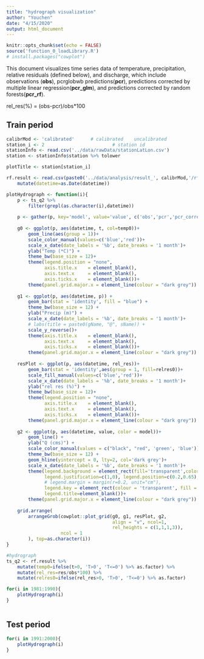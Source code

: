 ```yaml
---
title: "hydrograph visualization"
author: "Youchen"
date: "4/15/2020"
output: html_document
---
```


```r
knitr::opts_chunk$set(echo = FALSE)
source('function_0_loadLibrary.R')
# install.packages("cowplot")
```

This document visualizes time series data of temperature, precipitation, relative residuals (defined below), and discharge, which include observations (**obs**), pcrglobwb predictions(**pcr**), predictions corrected by multiple linear regression(**pcr_glm**), and predictions corrected by random forests(**pcr_rf**).

rel_res(%) = (obs-pcr)/obs*100 

## Train period

```r
calibrMod <- 'calibrated'      # calibrated    uncalibrated
station_i <- 2                         # station id
stationInfo <- read.csv('../data/rawData/stationLatLon.csv')
station <- stationInfo$station %>% tolower

plotTitle <- station[station_i]

rf.result <- read.csv(paste0('../data/analysis/result_', calibrMod,'/rf_result_', station[station_i], '.csv'), header = T) %>% 
    mutate(datetime=as.Date(datetime))

plotHydrograph <- function(i){
    p <- ts_q2 %>% 
        filter(grepl(as.character(i),datetime))
    
    p <- gather(p, key='model', value='value', c('obs','pcr','pcr_corrected'))
    
    g0 <- ggplot(p, aes(datetime, t, col=temp0))+
        geom_line(aes(group = 1))+
        scale_color_manual(values=c('blue','red'))+
        scale_x_date(date_labels = '%b', date_breaks = '1 month')+
        ylab("Temp (*C)") +
        theme_bw(base_size = 12)+
        theme(legend.position = "none",
              axis.title.x    = element_blank(),
              axis.text.x     = element_blank(),
              axis.ticks.x    = element_blank())+
        theme(panel.grid.major.x = element_line(colour = "dark grey"))
    
    g1 <- ggplot(p, aes(datetime, p)) +
        geom_bar(stat = 'identity', fill = "blue") +
        theme_bw(base_size = 12) +
        ylab("Precip (m)") +
        scale_x_date(date_labels = '%b', date_breaks = '1 month')+
        # labs(title = paste0(gName, "@", sName)) +
        scale_y_reverse()+
        theme(axis.title.x    = element_blank(),
              axis.text.x     = element_blank(),
              axis.ticks.x    = element_blank())+
        theme(panel.grid.major.x = element_line(colour = "dark grey"))
    
    resPlot <- ggplot(p, aes(datetime, rel_res))+
        geom_bar(stat = 'identity',aes(group = 1, fill=relres0))+
        scale_fill_manual(values=c('blue','red'))+
        scale_x_date(date_labels = '%b', date_breaks = '1 month')+
        ylab("rel res (%)") +
        theme_bw(base_size = 12)+
        theme(legend.position = "none",
              axis.title.x    = element_blank(),
              axis.text.x     = element_blank(),
              axis.ticks.x    = element_blank())+
        theme(panel.grid.major.x = element_line(colour = "dark grey"))
    
    g2 <- ggplot(p, aes(datetime, value, color = model))+
        geom_line() +
        ylab("Q (cms)") +
        scale_color_manual(values = c("black", "red", 'green', 'blue')) +
        theme_bw(base_size = 12) +
        geom_hline(yintercept = 0, lty=2, col='dark grey')+
        scale_x_date(date_labels = '%b', date_breaks = '1 month')+
        theme(legend.background = element_rect(fill='transparent',color='transparent'),
              legend.justification=c(1,0), legend.position=c(0.2,0.65),
              # legend.margin = margin(r=0.2, unit="cm"),
              legend.key = element_rect(colour = 'transparent', fill = 'transparent'),
              legend.title=element_blank())+
        theme(panel.grid.major.x = element_line(colour = "dark grey"))
    
    grid.arrange(
        arrangeGrob(cowplot::plot_grid(g0, g1, resPlot, g2, 
                                       align = "v", ncol=1, 
                                       rel_heights = c(1,1,1,3)),
                    ncol = 1
        ), top=as.character(i))
}

#hydrograph
ts_q2 <- rf.result %>% 
    mutate(temp0=ifelse(t>0, 'T>0', 'T<=0') %>% as.factor) %>%
    mutate(rel_res=res/obs*100) %>% 
    mutate(relres0=ifelse(rel_res>0, 'T>0', 'T<=0') %>% as.factor)

for(i in 1981:1990){
    plotHydrograph(i)
}



```

## Test period

```r
for(i in 1991:2000){
    plotHydrograph(i)
}

```

